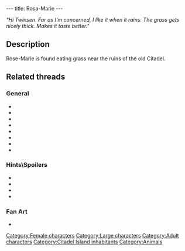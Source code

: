 ---
title: Rosa-Marie
---

{{Character|
Name=Rose-Marie|
Image=DVVACHE.jpg|
Race=Cow|
Gender=Female|
Size=Large|
Age=Adult}}

''"Hi Twinsen.  Far as I'm concerned, I like it when it rains.  The grass gets nicely thick.  Makes it taste better."''

== Description ==
Rose-Marie is found eating grass near the ruins of the old Citadel.

==Related threads==
===General===
* {{thread|id=11024|title=some fun stuff and tips}}
* {{thread|id=9111|title=Just a little weird poll...}}
* {{thread|id=8374|title=Rosa the Cow}}
* {{thread|id=833|title=The cheat what went too far!}}
* {{thread|id=5878|title=Does anyone......?}}
* {{thread|id=5705|title=The Rosa trick}}
* {{thread|id=250|title=The funny and rude bits in LBA...}}
* {{thread|id=11117|title=The cow}}

===Hints\Spoilers===
* {{thread|id=10385|title=every point of interest i could find (lba2) that isnt on this site, that needs to be!}}
* {{thread|id=7717|title=Cheat poll}}
* {{thread|id=4382|title=Wa-hey!}}
* {{thread|id=4847|title=Cow}}

===Fan Art===
* {{post|id=112171|title=Lba3}}

{{Stub}}

[[Category:Female characters]]
[[Category:Large characters]]
[[Category:Adult characters]]
[[Category:Citadel Island inhabitants]]
[[Category:Animals]]